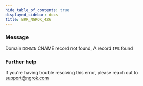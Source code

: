 ```yaml
---
hide_table_of_contents: true
displayed_sidebar: docs
title: ERR_NGROK_426
---
```


### Message

Domain `DOMAIN` CNAME record not found, A record `IPS` found

<ErrorDetails />

### Further help

If you're having trouble resolving this error, please reach out to [support@ngrok.com](mailto:support@ngrok.com?subject=Help%20with%20ERR_NGROK_426)
